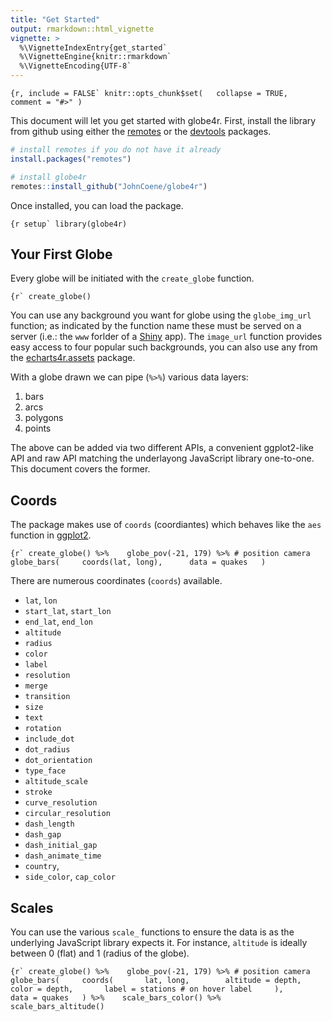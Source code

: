 ```yaml
---
title: "Get Started"
output: rmarkdown::html_vignette
vignette: >
  %\VignetteIndexEntry{get_started`
  %\VignetteEngine{knitr::rmarkdown`
  %\VignetteEncoding{UTF-8`
---
```


```{r, include = FALSE`
knitr::opts_chunk$set(
  collapse = TRUE,
  comment = "#>"
)
```

This document will let you get started with globe4r. First, install the library from github using either the [remotes](https://github.com/r-lib/remotes) or the [devtools](https://github.com/r-lib/devtools) packages.

```r
# install remotes if you do not have it already
install.packages("remotes")

# install globe4r
remotes::install_github("JohnCoene/globe4r")
```

Once installed, you can load the package.

```{r setup`
library(globe4r)
```

## Your First Globe

Every globe will be initiated with the `create_globe` function.

```{r`
create_globe()
```

You can use any background you want for globe using the `globe_img_url` function; as indicated by the function name these must be served on a server (i.e.: the `www` forlder of a [Shiny](https://shiny.rstudio.com/) app). The `image_url` function provides easy access to four popular such backgrounds, you can also use any from the [echarts4r.assets](https://cdn.jsdelivr.net/gh/JohnCoene/echarts4r.assets/inst/assets/) package. 

With a globe drawn we can pipe (`%>%`) various data layers:

1. bars
2. arcs
3. polygons
4. points

The above can be added via two different APIs, a convenient ggplot2-like API and raw API matching the underlayong JavaScript library one-to-one. This document covers the former.

## Coords

The package makes use of `coords` (coordiantes) which behaves like the `aes` function in [ggplot2](https://ggplot2.tidyverse.org/articles/ggplot2-specs.html).

```{r`
create_globe() %>% 
  globe_pov(-21, 179) %>% # position camera
  globe_bars(
    coords(lat, long), 
    data = quakes
  )
```

There are numerous coordinates (`coords`) available. 

- `lat`, `lon`
- `start_lat`, `start_lon`
- `end_lat`, `end_lon`
- `altitude`
- `radius`
- `color`
- `label`
- `resolution`
- `merge`
- `transition`
- `size`
- `text`
- `rotation`
- `include_dot`
- `dot_radius`
- `dot_orientation`
- `type_face`
- `altitude_scale`
- `stroke`
- `curve_resolution`
- `circular_resolution`
- `dash_length`
- `dash_gap`
- `dash_initial_gap`
- `dash_animate_time`
- `country`,
- `side_color`, `cap_color`

## Scales

You can use the various `scale_` functions to ensure the data is as the underlying JavaScript library expects it. For instance, `altitude` is ideally between 0 (flat) and 1 (radius of the globe).

```{r`
create_globe() %>% 
  globe_pov(-21, 179) %>% # position camera
  globe_bars(
    coords(
      lat, long, 
      altitude = depth,
      color = depth,
      label = stations # on hover label
    ), 
    data = quakes
  ) %>% 
  scale_bars_color() %>% 
  scale_bars_altitude()
```